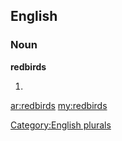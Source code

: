 ==English==

===Noun===
'''redbirds'''

# {{plural of|[[redbird]]}}

[[Category:English plurals]]

[[ar:redbirds]]
[[my:redbirds]]
